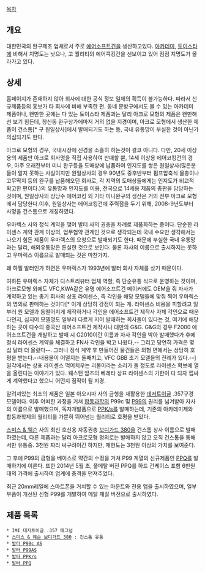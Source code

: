 [[목차]]
== 개요 ==
대한민국의 완구제조 업체로서 주로 [[에어소프트건]]을 생산하고있다. [[아카데미과학|아카데미]], [[토이스타]]에 비해서 지명도는 낮으나, 고 퀄리티의 에어콕킹건을 선보이고 있어 점점 지명도가 올라가고 있다.

== 상세 ==
홈페이지가 존재하지 않아 회사에 대한 공식 정보 일체의 획득이 불가능하다. 따라서 신규제품등의 홍보가 타 회사에 비해 부족한 편. 동네 문방구에서도 볼 수 있는 아카데미 제품이나, 왠만한 곳에는 다 있는 토이스타 제품과는 달리 아크로 모형의 제품은 왠만해선 보기 힘든데, 창신동 완구상가에마저 거의 없을 지경이며, 아크로 모형에서 생산한 제품이 건스톰[* 구 원일상사]에서 발매되기도 하는 등, 국내 유통망이 부실한 것이 아닌가 의심되기도 한다.

아크로 모형의 경우,  국내시장에 신경을 소홀히 하는것이 결코 아니다. 다만, 20세 이상용의 제품만 아크로 회사명을 직접 사용하여 판매할 뿐, 14세 이상용 에어코킹건의 경우, 아주 오래전부터 미니 완구등을 도매상에 납품하여 인지도를 쌓은 원일상사(많은분들이  알지 못하는 사실이지만  원일상사의 경우 90년도 중후반부터 펌프압축식 물총이나 고무딱지 등의 완구를 납품해오던 회사로, 각 지역의 도매상들에게는 인지도가 비교적 확고한 편이다.)의 유통망과 인지도를 이용, 전국으로 14세용 제품의 총판을 담당하는 것이며, 원일상사의 상당수 에어코킹 외 기타 미니완구의 생산은 거의 전부 아크로 모형에서 담당한다.이후, 원일상사는 에어코킹건에 주력점을 두기 위해, 2008-9년도부터 사명을 건스톰으로 개칭하였다.

우마렉스 사와 정식 계약을 맺어 발터 사의 권총을 차례로 제품화하는 중이다. 단순한 라이센스 계약 관계 이상의, 업무협약 관계인 것으로 생각되는데 국내 수요만 생각해서는 나오기 힘든 제품이 우마렉스의 요청으로 발매되기도 한다. 때문에 부실한 국내 유통망과는 달리, 해외유통망은 튼실한 것으로 보인다. 물론 자사의 이름으로 출시하지는 못하고 우마렉스 이름으로 발매되는 것은 마찬가지. 

왜 하필 발터인가 하면은 우마렉스가 1993년에 발터 회사 자체를 샀기 때문이다. 

여하튼 우마렉스 자체가 디스트리뷰터 업체 역할, 즉 단순유통 식으로 운영하는 것이며, 아크로모형 외에도 VFC,KWA같은 유명 에어소프트건 메이커에도 OEM을 줘 자사가 계약하고 있는 총기 회사의 상표 라이센스, 즉 각인을 해당 모델들에 맞춰 찍어 우마렉스의 명의로 판매하는 것이다[* 이게 상당히 강점이 되는 게. 라이센스 비용을 피할려고 일부러 원 모델과 동떨어지게 제작하거나 각인을 에어소프트건 제작사 자체 각인으로 때운다던지, 심지어 모델명도 일부러 다르게 지어 발매하는 회사들이 있다는 것, 여기에 해당하는 곳이 다수의 중국산 에어소프트건 제작사나 대만의 G&G. G&G의 경우 F2000 에어소프트건을 개발하고 발매 시 G2010이란 이름과 자사 각인을 박아 발매했다가 후에 정식 라이센스 계약을 체결하고 FN사 각인을 박고 나왔다,-- 그리고 당연히 가격은 몇십 달러 더 올랐다--. 그러니 정식 계약 후 만들어진 물건들은 외형 면에서는 상당히 호평을 받는다.--내용물이 어떨지는 둘째치고, VFC GBB 초기 모델들의 전례가 있다.--] 일각에서는 상표 라이센스 먹어치우는 괴물이라는 소리가 돌 정도로 라이센스 확보에 열을 올린다는 이야기가 있다. 웨스턴 암즈의 베레타 상표 라이센스의 기한이 다 되자 잽싸게 계약했다고 했으니 어떤지 짐작이 될 지경.  

알려져있는 최초의 제품은 일본 아오시마 사의 금형을 재활용한 [[데저트이글]] .357구경 모델이다. 이후 어떠한 과정을 거쳐 [[합동과학]]의 P99c 및 [[발터 P99|P99]]의 권리를 넘겨받아 자사의 이름으로 발매했으며, 독자개발품으로 [[PPK|PPK/s]]를 발매하는데, 기존의 아카데미제와 합동과학제의 퀄리티를 가뿐히 뛰어넘는 퀄리티로 호평을 받았다.

[[스미스 & 웨슨]] 사의 최신 호신용 자동권총 [[건스톰 보디가드 380|보디가드 380]]을 건스톰 상사 이름으로 발매하였는데, 다른 제품과는 달리 아크로모형 명의로는 발매하지 않고 오직 건스톰을 통해서만 유통중. 3천원 짜리 싸구려이긴 하지만, 재현도는 3천원 이상의 가치를 보여준다.

그 후에 P99의 금형을 베이스로 약간의 수정을 거쳐 P99 계열의 신규제품인 [[발터 PPQ|PPQ]]를 발매하기에 이른다. 또한 2014년 5월 초, 풀메탈 버전 PPQ를 하드 건케이스 포함 6만원대의 가격에 출시하여 업계에 충격을 던져주었다.

최근 20mm레일에 스마트폰을 거치할 수 있는 마운트와 전용 앱을 출시하였으며, 일부 부품이 개선된 신형 P99를 개발하여 메탈 재질 버전으로 출시하였다.
== 제품 목록 ==
 * IMI 데저트이글 .357 매그넘
 * [[건스톰 보디가드 380|스미스 & 웨슨 보디가드 380]] : 건스톰 유통
 * [[아크로모형 발터 P99c|발터 P99c AS]]
 * [[아크로모형 발터 P99|발터 P99AS]]
 * [[아크로모형 발터 PPK/s|발터 PPK/s]]
 * [[아크로모형 발터 PPQ|발터 PPQ]]
